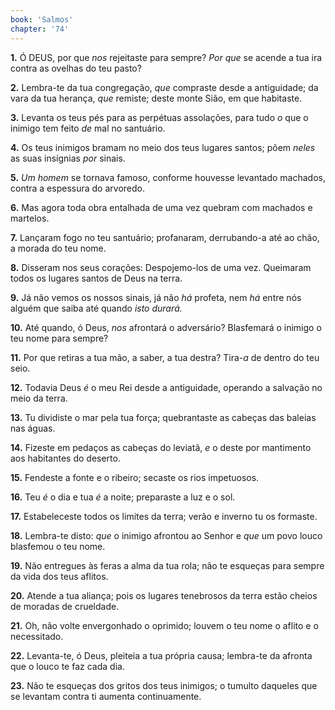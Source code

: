 ```yaml
---
book: 'Salmos'
chapter: '74'
---
```


**1.** Ó DEUS, por que *nos* rejeitaste para sempre? *Por que* se acende a tua ira contra as ovelhas do teu pasto?

**2.** Lembra-te da tua congregação, *que* compraste desde a antiguidade; da vara da tua herança, *que* remiste; deste monte Sião, em que habitaste.

**3.** Levanta os teus pés para as perpétuas assolações, para tudo *o* que o inimigo tem feito *de* mal no santuário.

**4.** Os teus inimigos bramam no meio dos teus lugares santos; põem *neles* as suas insígnias *por* sinais.

**5.** *Um homem* se tornava famoso, conforme houvesse levantado machados, contra a espessura do arvoredo.

**6.** Mas agora toda obra entalhada de uma vez quebram com machados e martelos.

**7.** Lançaram fogo no teu santuário; profanaram, derrubando-a até ao chão, a morada do teu nome.

**8.** Disseram nos seus corações: Despojemo-los de uma vez. Queimaram todos os lugares santos de Deus na terra.

**9.** Já não vemos os nossos sinais, já não *há* profeta, nem *há* entre nós alguém que saiba até quando *isto durará.*

**10.** Até quando, ó Deus, *nos* afrontará o adversário? Blasfemará o inimigo o teu nome para sempre?

**11.** Por que retiras a tua mão, a saber, a tua destra? Tira-*a* de dentro do teu seio.

**12.** Todavia Deus *é* o meu Rei desde a antiguidade, operando a salvação no meio da terra.

**13.** Tu dividiste o mar pela tua força; quebrantaste as cabeças das baleias nas águas.

**14.** Fizeste em pedaços as cabeças do leviatã, *e* o deste por mantimento aos habitantes do deserto.

**15.** Fendeste a fonte e o ribeiro; secaste os rios impetuosos.

**16.** Teu *é* o dia e tua *é* a noite; preparaste a luz e o sol.

**17.** Estabeleceste todos os limites da terra; verão e inverno tu os formaste.

**18.** Lembra-te disto: *que* o inimigo afrontou ao Senhor e *que* um povo louco blasfemou o teu nome.

**19.** Não entregues às feras a alma da tua rola; não te esqueças para sempre da vida dos teus aflitos.

**20.** Atende a tua aliança; pois os lugares tenebrosos da terra estão cheios de moradas de crueldade.

**21.** Oh, não volte envergonhado o oprimido; louvem o teu nome o aflito e o necessitado.

**22.** Levanta-te, ó Deus, pleiteia a tua própria causa; lembra-te da afronta que o louco te faz cada dia.

**23.** Não te esqueças dos gritos dos teus inimigos; o tumulto daqueles que se levantam contra ti aumenta continuamente.